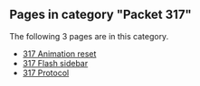 <!-- DO NOT EDIT BELOW THIS LINE, OR CHANGE THIS COMMENT, CODE AUTOMATICALLY GENERATED BY category.sh -->
== '''Pages in category "Packet 317"''' ==
The following 3 pages are in this category.
* [[317 Animation reset]]
* [[317 Flash sidebar]]
* [[317 Protocol]]
